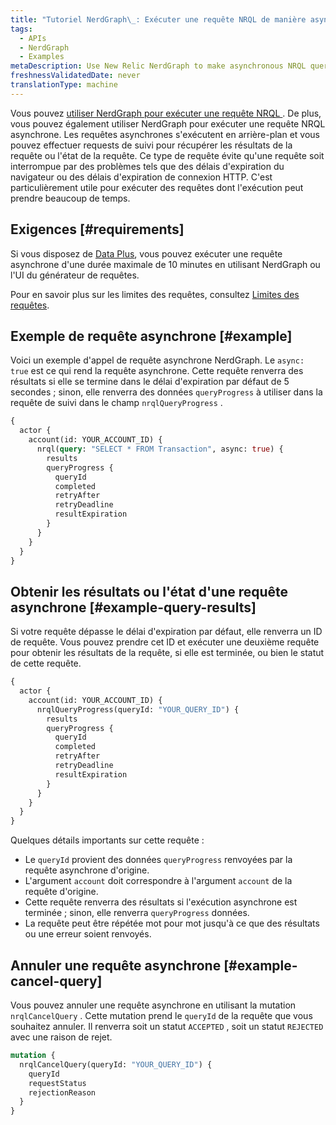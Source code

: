 ```yaml
---
title: "Tutoriel NerdGraph\_: Exécuter une requête NRQL de manière asynchrone"
tags:
  - APIs
  - NerdGraph
  - Examples
metaDescription: Use New Relic NerdGraph to make asynchronous NRQL queries that have longer query duration limits.
freshnessValidatedDate: never
translationType: machine
---
```


Vous pouvez [utiliser NerdGraph pour exécuter une requête NRQL ](/docs/apis/nerdgraph/examples/nerdgraph-nrql-tutorial). De plus, vous pouvez également utiliser NerdGraph pour exécuter une requête NRQL asynchrone. Les requêtes asynchrones s&apos;exécutent en arrière-plan et vous pouvez effectuer requests de suivi pour récupérer les résultats de la requête ou l&apos;état de la requête. Ce type de requête évite qu&apos;une requête soit interrompue par des problèmes tels que des délais d&apos;expiration du navigateur ou des délais d&apos;expiration de connexion HTTP. C&apos;est particulièrement utile pour exécuter des requêtes dont l&apos;exécution peut prendre beaucoup de temps.

## Exigences [#requirements]

Si vous disposez de [Data Plus](/docs/accounts/accounts-billing/new-relic-one-pricing-billing/data-ingest-billing#data-plus), vous pouvez exécuter une requête asynchrone d&apos;une durée maximale de 10 minutes en utilisant NerdGraph ou l&apos;UI du générateur de requêtes.

Pour en savoir plus sur les limites des requêtes, consultez [Limites des requêtes](/docs/query-your-data/nrql-new-relic-query-language/get-started/rate-limits-nrql-queries/#query-duration).

## Exemple de requête asynchrone [#example]

Voici un exemple d&apos;appel de requête asynchrone NerdGraph. Le `async: true` est ce qui rend la requête asynchrone. Cette requête renverra des résultats si elle se termine dans le délai d&apos;expiration par défaut de 5 secondes ; sinon, elle renverra des données `queryProgress` à utiliser dans la requête de suivi dans le champ `nrqlQueryProgress` .

```graphql
{
  actor {
    account(id: YOUR_ACCOUNT_ID) {
      nrql(query: "SELECT * FROM Transaction", async: true) {
        results
        queryProgress {
          queryId
          completed
          retryAfter
          retryDeadline
          resultExpiration
        }
      }
    }
  }
}
```

## Obtenir les résultats ou l&apos;état d&apos;une requête asynchrone [#example-query-results]

Si votre requête dépasse le délai d&apos;expiration par défaut, elle renverra un ID de requête. Vous pouvez prendre cet ID et exécuter une deuxième requête pour obtenir les résultats de la requête, si elle est terminée, ou bien le statut de cette requête.

```graphql
{
  actor {
    account(id: YOUR_ACCOUNT_ID) {
      nrqlQueryProgress(queryId: "YOUR_QUERY_ID") {
        results
        queryProgress {
          queryId
          completed
          retryAfter
          retryDeadline
          resultExpiration
        }
      }
    }
  }
}
```

Quelques détails importants sur cette requête :

* Le `queryId` provient des données `queryProgress` renvoyées par la requête asynchrone d&apos;origine.
* L&apos;argument `account` doit correspondre à l&apos;argument `account` de la requête d&apos;origine.
* Cette requête renverra des résultats si l&apos;exécution asynchrone est terminée ; sinon, elle renverra `queryProgress` données.
* La requête peut être répétée mot pour mot jusqu&apos;à ce que des résultats ou une erreur soient renvoyés.

## Annuler une requête asynchrone [#example-cancel-query]

Vous pouvez annuler une requête asynchrone en utilisant la mutation `nrqlCancelQuery` . Cette mutation prend le `queryId` de la requête que vous souhaitez annuler. Il renverra soit un statut `ACCEPTED` , soit un statut `REJECTED` avec une raison de rejet.

```graphql
mutation {
  nrqlCancelQuery(queryId: "YOUR_QUERY_ID") {
    queryId
    requestStatus
    rejectionReason
  }
}
```